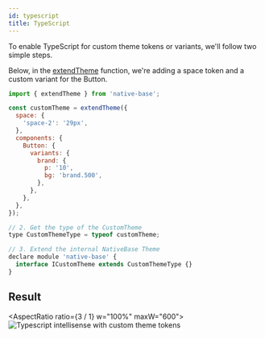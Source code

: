 ```yaml
---
id: typescript
title: TypeScript
---
```



To enable TypeScript for custom theme tokens or variants, we'll follow two simple steps.

Below, in the [extendTheme](customizing-theme) function, we're adding a space token and a custom variant for the Button.

```jsx
import { extendTheme } from 'native-base';

const customTheme = extendTheme({
  space: {
    'space-2': '29px',
  },
  components: {
    Button: {
      variants: {
        brand: {
          p: '10',
          bg: 'brand.500',
        },
      },
    },
  },
});

// 2. Get the type of the CustomTheme
type CustomThemeType = typeof customTheme;

// 3. Extend the internal NativeBase Theme
declare module 'native-base' {
  interface ICustomTheme extends CustomThemeType {}
}
```

## Result

<AspectRatio ratio={3 / 1} w="100%" maxW="600">
  <Image
    source="/img/ts-gif.gif"
    alt="Typescript intellisense with custom theme tokens"
    layout="fill"
  />
</AspectRatio>
